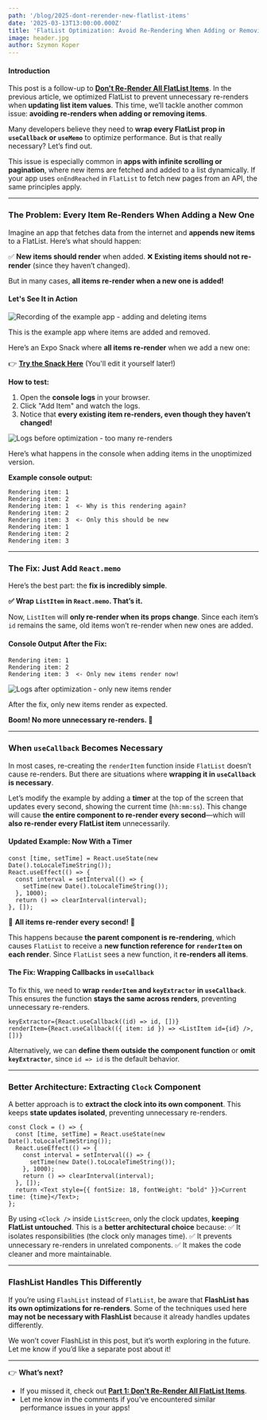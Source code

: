 ```yaml
---
path: '/blog/2025-dont-rerender-new-flatlist-items'
date: '2025-03-13T13:00:00.000Z'
title: 'FlatList Optimization: Avoid Re-Rendering When Adding or Removing Items'
image: header.jpg
author: Szymon Koper
---
```


#### Introduction

This post is a follow-up to **[Don't Re-Render All FlatList Items](/blog/2022-dont-rerender-all-flatlist-items)**. In the previous article, we optimized FlatList to prevent unnecessary re-renders when **updating list item values**. This time, we’ll tackle another common issue: **avoiding re-renders when adding or removing items**.

Many developers believe they need to **wrap every FlatList prop in `useCallback` or `useMemo`** to optimize performance. But is that really necessary? Let’s find out.

This issue is especially common in **apps with infinite scrolling or pagination**, where new items are fetched and added to a list dynamically. If your app uses `onEndReached` in `FlatList` to fetch new pages from an API, the same principles apply.

---

### **The Problem: Every Item Re-Renders When Adding a New One**

Imagine an app that fetches data from the internet and **appends new items** to a FlatList. Here’s what should happen:

✅ **New items should render** when added.
❌ **Existing items should not re-render** (since they haven’t changed).

But in many cases, **all items re-render when a new one is added!**

#### **Let's See It in Action**

<div class="gif-container">

![Recording of the example app - adding and deleting items](flatlist-app-demo.gif)

This is the example app where items are added and removed.

</div>

Here’s an Expo Snack where **all items re-render** when we add a new one:

👉 **[Try the Snack Here](https://snack.expo.dev/@sakydpozrux/rerender-only-changed-items)** (You'll edit it yourself later!)

**How to test:**
1. Open the **console logs** in your browser.
2. Click "Add Item" and watch the logs.
3. Notice that **every existing item re-renders, even though they haven’t changed!**

<div class="gif-container">

![Logs before optimization - too many re-renders](flatlist-logs-before.gif)

Here’s what happens in the console when adding items in the unoptimized version.

</div>

**Example console output:**
```
Rendering item: 1
Rendering item: 2
Rendering item: 1  <- Why is this rendering again?
Rendering item: 2
Rendering item: 3  <- Only this should be new
Rendering item: 1
Rendering item: 2
Rendering item: 3
```

---

### **The Fix: Just Add `React.memo`**

Here’s the best part: the **fix is incredibly simple**.

**✅ Wrap `ListItem` in `React.memo`. That’s it.**

Now, `ListItem` will **only re-render when its props change**. Since each item’s `id` remains the same, old items won’t re-render when new ones are added.

#### **Console Output After the Fix:**
```
Rendering item: 1
Rendering item: 2
Rendering item: 3  <- Only new items render now!
```

<div class="gif-container">

![Logs after optimization - only new items render](flatlist-logs-after.gif)

After the fix, only new items render as expected.

</div>

**Boom! No more unnecessary re-renders. 🎉**

---

### **When `useCallback` Becomes Necessary**

In most cases, re-creating the `renderItem` function inside `FlatList` doesn’t cause re-renders. But there are situations where **wrapping it in `useCallback` is necessary**.

Let’s modify the example by adding a **timer** at the top of the screen that updates every second, showing the current time (`hh:mm:ss`). This change will cause **the entire component to re-render every second**—which will **also re-render every FlatList item** unnecessarily.

#### **Updated Example: Now With a Timer**
```tsx
const [time, setTime] = React.useState(new Date().toLocaleTimeString());
React.useEffect(() => {
  const interval = setInterval(() => {
    setTime(new Date().toLocaleTimeString());
  }, 1000);
  return () => clearInterval(interval);
}, []);
```

🚨 **All items re-render every second!** 🚨

This happens because **the parent component is re-rendering**, which causes `FlatList` to receive a **new function reference for `renderItem` on each render**. Since `FlatList` sees a new function, it **re-renders all items**.

#### **The Fix: Wrapping Callbacks in `useCallback`**

To fix this, we need to **wrap `renderItem` and `keyExtractor` in `useCallback`**. This ensures the function **stays the same across renders**, preventing unnecessary re-renders.

```tsx
keyExtractor={React.useCallback((id) => id, [])}
renderItem={React.useCallback(({ item: id }) => <ListItem id={id} />, [])}
```

Alternatively, we can **define them outside the component function** or **omit `keyExtractor`**, since `id => id` is the default behavior.

---

### **Better Architecture: Extracting `Clock` Component**

A better approach is to **extract the clock into its own component**. This keeps **state updates isolated**, preventing unnecessary re-renders.

```tsx
const Clock = () => {
  const [time, setTime] = React.useState(new Date().toLocaleTimeString());
  React.useEffect(() => {
    const interval = setInterval(() => {
      setTime(new Date().toLocaleTimeString());
    }, 1000);
    return () => clearInterval(interval);
  }, []);
  return <Text style={{ fontSize: 18, fontWeight: "bold" }}>Current time: {time}</Text>;
};
```

By using `<Clock />` inside `ListScreen`, only the clock updates, **keeping FlatList untouched**. This is a **better architectural choice** because:
✅ It isolates responsibilities (the clock only manages time).
✅ It prevents unnecessary re-renders in unrelated components.
✅ It makes the code cleaner and more maintainable.

---

### **FlashList Handles This Differently**

If you’re using `FlashList` instead of `FlatList`, be aware that **FlashList has its own optimizations for re-renders**. Some of the techniques used here **may not be necessary with FlashList** because it already handles updates differently.

We won’t cover FlashList in this post, but it’s worth exploring in the future. Let me know if you’d like a separate post about it!

---

👉 **What’s next?**
- If you missed it, check out **[Part 1: Don't Re-Render All FlatList Items](/blog/2022-dont-rerender-all-flatlist-items/)**.
- Let me know in the comments if you’ve encountered similar performance issues in your apps!
